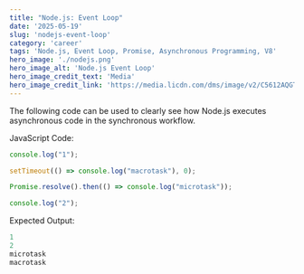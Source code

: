 ```yaml
---
title: "Node.js: Event Loop"
date: '2025-05-19'
slug: 'nodejs-event-loop'
category: 'career'
tags: 'Node.js, Event Loop, Promise, Asynchronous Programming, V8'
hero_image: './nodejs.png'
hero_image_alt: 'Node.js Event Loop'
hero_image_credit_text: 'Media'
hero_image_credit_link: 'https://media.licdn.com/dms/image/v2/C5612AQGTqA8MIhM6iQ/article-cover_image-shrink_720_1280/article-cover_image-shrink_720_1280/0/1520057152676?e=2147483647&v=beta&t=3qXG3OBZJvO0D0bymOyEk_IqM0M8LdVhqJeiJAXBrco'
---
```


The following code can be used to clearly see how Node.js executes asynchronous code in the synchronous workflow.

JavaScript Code:
```javascript
console.log("1");

setTimeout(() => console.log("macrotask"), 0);

Promise.resolve().then(() => console.log("microtask"));

console.log("2");
```

Expected Output:
```javascript
1
2
microtask
macrotask
```